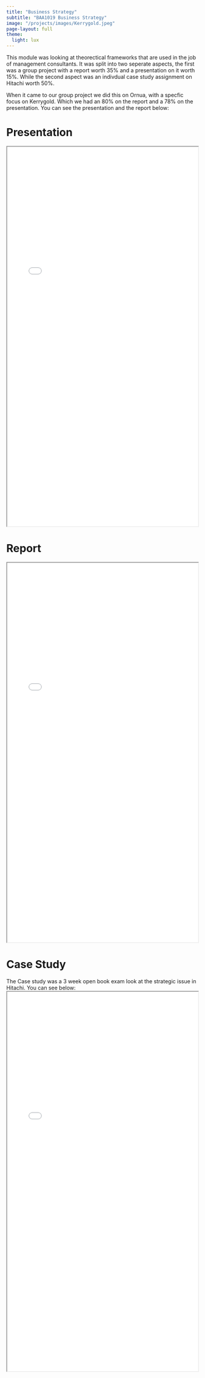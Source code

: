 ```yaml
---
title: "Business Strategy"
subtitle: "BAA1019 Business Strategy"
image: "/projects/images/Kerrygold.jpeg"
page-layout: full
theme:
  light: lux
---
```

This module was looking at theorectical frameworks that are used in the job of management consultants. It was split into two seperate aspects, the first was a group project with a report worth 35% and a presentation on it worth 15%. While the second aspect was an indivdual case study assignment on Hitachi worth 50%. 

When it came to our group project we did this on Ornua, with a specfic focus on Kerrygold. Which we had an 80% on the report and a 78% on the presentation. You can see the presentation and the report below:

# Presentation
<iframe width="100%" height="1000" src=pdfs/BS14_Presentation.pdf> </iframe>

# Report
<iframe width="100%" height="1000" src=pdfs/Report_BS14.pdf> </iframe>



# Case Study
The Case study was a 3 week open book exam look at the strategic issue in Hitachi. You can see below:
<iframe width="100%" height="1000" src=pdfs/Case.pdf> </iframe>